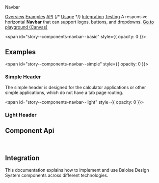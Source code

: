 
<bal-doc-banner id="story--components-navbar--basic" status="rebranded,sass">Navbar</bal-doc-banner>

<bal-doc-tabs>
  <a href="#story--components-navbar--basic">Overview</a>
  <a href="#examples">Examples</a>
  <a href="#component-api">API</a>
  {/* <a href="#usage">Usage</a> */}
  <a href="#integration">Integration</a>
  <a href="#testing">Testing</a>
</bal-doc-tabs>

<bal-doc-lead>
  A responsive horizontal <b>Navbar</b> that can support logos, buttons, and dropdowns.
</bal-doc-lead>

<Canvas withSource="open" className="has-visible-overflow">
  <Story id="components-navbar--basic" />
</Canvas>

<bal-doc-app>
  <bal-button-group class="mb-large" position="center">
    <a class="button is-primary" href="?path=/story/components-navbar--basic">
      Go to playground (Canvas)
    </a>
  </bal-button-group>
</bal-doc-app>

<span id="story--components-navbar--basic" style={{ opacity: 0 }}></span>

## Examples

<span id="story--components-navbar--simple" style={{ opacity: 0 }}></span>

### Simple Header

The simple header is designed for the calculator applications or other simple applications, which
do not have a tab page routing.

<Canvas className="has-visible-overflow">
  <Story id="components-navbar--simple" />
</Canvas>

<span id="story--components-navbar--light" style={{ opacity: 0 }}></span>

### Light Header

<Canvas className="has-visible-overflow">
  <Story id="components-navbar--light" />
</Canvas>

## Component Api

<Description markdown={readme} />
<Description markdown={navbarBrand} />
<Description markdown={navbarMenu} />
<Description markdown={navbarMenuStart} />
<Description markdown={navbarMenuEnd} />

<br />

## Integration

This documentation explains how to implement and use Baloise Design System components across different technologies.

<bal-doc-link-list>
  <a href="?path=/docs/development-getting-started-html5-overview--page">
    <bal-doc-link-list-item template="html5"></bal-doc-link-list-item>
  </a>
  <a href="?path=/docs/development-getting-started-vue-overview--page">
    <bal-doc-link-list-item template="vue"></bal-doc-link-list-item>
  </a>
  <a href="?path=/docs/development-getting-started-angular-overview--page">
    <bal-doc-link-list-item template="angular"></bal-doc-link-list-item>
  </a>
  <a href="?path=/docs/development-getting-started-react-overview--page">
    <bal-doc-link-list-item template="react"></bal-doc-link-list-item>
  </a>
</bal-doc-link-list>


<Description markdown={testing} />

<bal-doc-github link="/components/bal-navbar/stories/bal-navbar.docs.mdx"></bal-doc-github>
